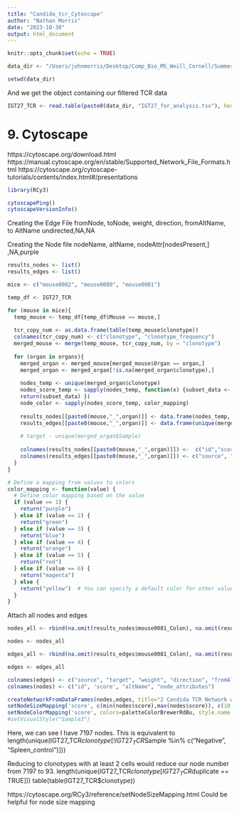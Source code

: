 ```yaml
---
title: "Candida_tcr_Cytoscape"
author: "Nathan Morris"
date: "2023-10-30"
output: html_document
---
```


```r
knitr::opts_chunk$set(echo = TRUE)
```

```r
data_dir <- "/Users/johnmorris/Desktop/Comp_Bio_MS_Weill_Cornell/Summer_2023/Betel Lab/Betel:Iliev Candida Project/Candida_Migratory_TCR_Project/Data/"

setwd(data_dir)
```

And we get the object containing our filtered TCR data
```r
IGT27_TCR <- read.table(paste0(data_dir, "IGT27_for_analysis.tsv"), header = TRUE, sep = "\t")
```

# 9. Cytoscape
https://cytoscape.org/download.html
https://manual.cytoscape.org/en/stable/Supported_Network_File_Formats.html
https://cytoscape.org/cytoscape-tutorials/contents/index.html#/presentations


```r
library(RCy3)
```

```r
cytoscapePing()
cytoscapeVersionInfo()
```

Creating the Edge File
fromNode, toNode, weight, direction, fromAltName, to AltName
undirected,NA,NA

Creating the Node file
nodeName, altName, nodeAttr[nodesPresent,]
,NA,purple

```r
results_nodes <- list()
results_edges <- list()

mice <- c("mouse0082", "mouse0080", "mouse0081")

temp_df <- IGT27_TCR

for (mouse in mice){
  temp_mouse <- temp_df[temp_df$Mouse == mouse,]
  
  tcr_copy_num <- as.data.frame(table(temp_mouse$clonotype))
  colnames(tcr_copy_num) <- c("clonotype", "clonotype_frequency")
  merged_mouse <- merge(temp_mouse, tcr_copy_num, by = "clonotype")
    
  for (organ in organs){
    merged_organ <- merged_mouse[merged_mouse$Organ == organ,]
    merged_organ <- merged_organ[!is.na(merged_organ$clonotype),]
    
    nodes_temp <- unique(merged_organ$clonotype)
    nodes_score_temp <- sapply(nodes_temp, function(x) {subset_data <- sum(merged_mouse$clonotype == x)
    return(subset_data) })
    node_color <- sapply(nodes_score_temp, color_mapping)
    
    results_nodes[[paste0(mouse,"_",organ)]] <- data.frame(nodes_temp, nodes_score_temp, unique(merged_organ$Sample),  "NA", node_color) 
    results_edges[[paste0(mouse,"_",organ)]] <- data.frame(unique(merged_organ$clonotype), unique(merged_organ$clonotype)[1], 1, "undirected", "NA", "NA" )
    
    # target - unique(merged_organ$Sample)
    
    colnames(results_nodes[[paste0(mouse,"_",organ)]]) <-  c("id","score", "group", "altName", "node_attributes")
    colnames(results_edges[[paste0(mouse,"_",organ)]]) <- c("source", "target", "weight", "direction", "fromAltName", "toAltName")
  }
}
```

```r
# Define a mapping from values to colors
color_mapping <- function(value) {
  # Define color mapping based on the value
  if (value == 1) {
    return("purple")
  } else if (value == 2) {
    return("green")
  } else if (value == 3) {
    return("blue")
  } else if (value == 4) {
    return("orange")
  } else if (value == 5) {
    return("red")
  } else if (value == 6) {
    return("magenta")
  } else {
    return("yellow")  # You can specify a default color for other values
  }
}
```

Attach all nodes and edges
```r
nodes_all <- rbind(na.omit(results_nodes$mouse0081_Colon), na.omit(results_nodes$mouse0081_Lung), na.omit(results_nodes$mouse0081_mLns), na.omit(results_nodes$mouse0080_Colon), na.omit(results_nodes$mouse0080_Lung), na.omit(results_nodes$mouse0080_mLns), na.omit(results_nodes$mouse0082_Colon), na.omit(results_nodes$mouse0082_Lung), na.omit(results_nodes$mouse0082_mLns))

nodes <- nodes_all

edges_all <- rbind(na.omit(results_edges$mouse0081_Colon), na.omit(results_edges$mouse0081_Lung), na.omit(results_edges$mouse0081_mLns), na.omit(results_edges$mouse0080_Colon), na.omit(results_edges$mouse0080_Lung), na.omit(results_edges$mouse0080_mLns), na.omit(results_edges$mouse0082_Colon), na.omit(results_edges$mouse0082_Lung), na.omit(results_edges$mouse0082_mLns))

edges <- edges_all
```

```r
colnames(edges) <- c("source", "target", "weight", "direction", "fromAltName", "toAltName")
colnames(nodes) <- c("id", 'score', "altName", "node_attributes")
```

```r
createNetworkFromDataFrames(nodes,edges, title="2 Candida TCR Network with Clonotype Freq Sized/Colored Nodes", collection="DataFrame Example")
setNodeSizeMapping('score', c(min(nodes$score),max(nodes$score)), c(10,60), style.name = "Sample3")
setNodeColorMapping('score', colors=paletteColorBrewerRdBu, style.name = "Sample3")
#setVisualStyle("Sample3")
```

Here, we can see I have 7197 nodes. This is equivalent to length(unique(IGT27_TCR$clonotype[!IGT27_TCR$Sample %in% c("Negative", "Spleen_control")]))

Reducing to clonotypes with at least 2 cells would reduce our node number from 7197 to 93.
length(unique(IGT27_TCR$clonotype[IGT27_TCR$duplicate == TRUE]))
table(table(IGT27_TCR$clonotype))

https://cytoscape.org/RCy3/reference/setNodeSizeMapping.html
Could be helpful for node size mapping
